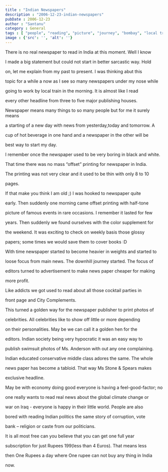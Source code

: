 ```yaml
---
title : "Indian Newspapers"
description : "2006-12-23-indian-newspapers"
pubDate : 2006-12-23
author : "Santanu"
category : General
tags : [ "people", "reading", "picture", "journey", "bombay", "local train", "middle class", "weekend", "rain",]
image : {'src': '', 'alt': ''}
---
```



There is no real newspaper to read in India at this moment. Well I know

I made a big statement but could not start in better sarcastic way. Hold

on, let me explain from my past to present. I was thinking abut this

topic for a while a now as I see so many newspapers under my nose while

going to work by local train in the morning. It is almost like I read

every other headline from three to five major publishing houses.



Newspaper means many things to so many people but for me it surely means

a starting of a new day with news from yesterday,today and tomorrow. A

cup of hot beverage in one hand and a newspaper in the other will be

best way to start my day.



I remember once the newspaper used to be very boring in black and white.

That time there was no mass “offset” printing for newspaper in India.

The printing was not very clear and it used to be thin with only 8 to 10

pages.



If that make you think I am old ;) I was hooked to newspaper quite

early. Then suddenly one morning came offset printing with half-tone

picture of famous events in rare occasions. I remember it lasted for few

years. Then suddenly we found ourselves with the color supplement for

the weekend. It was exciting to check on weekly basis those glossy

papers; some times we would save them to cover books :D



With time newspaper started to become heavier in weights and started to

loose focus from main news. The downhill journey started. The focus of

editors turned to advertisement to make news paper cheaper for making

more profit.



Like addicts we got used to read about all those cocktail parties in

front page and City Complements.



This turned a golden way for the newspaper publisher to print photos of

celebrities. All celebrities like to show off little or more depending

on their personalities. May be we can call it a golden hen for the

editors. Indian society being very hypocratic it was an easy way to

publish swimsuit photos of Ms. Anderson with out any one complaining.

Indian educated conservative middle class adores the same. The whole

news paper has become a tabloid. That way Ms Stone & Spears makes

exclusive headline.



May be with economy doing good everyone is having a feel-good-factor; no

one really wants to read real news about the global climate change or

war on Iraq - everyone is happy in their little world. People are also

bored with reading Indian politics the same story of corruption, vote

bank – religion or caste from our politicians.



It is all most free can you believe that you can get one full year

subscription for just Rupees 199(less than 4 Euros). That means less

then One Rupees a day where One rupee can not buy any thing in India

now.
